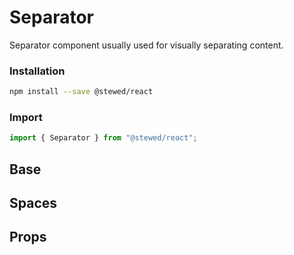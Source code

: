 
# Separator

Separator component usually used for visually separating content.

### Installation

```bash
npm install --save @stewed/react
```

### Import

```js
import { Separator } from "@stewed/react";
```

<Meta of={SeparatorStories} />

## Base

<Canvas of={SeparatorStories.Base} />

## Spaces

<Canvas of={SeparatorStories.Spaces} />

## Props

<ArgTypes of={SeparatorStories} />
